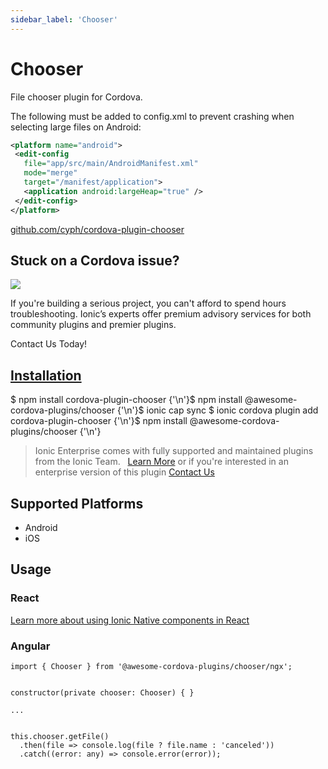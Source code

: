 ```yaml
---
sidebar_label: 'Chooser'
---
```



# Chooser

File chooser plugin for Cordova.

The following must be added to config.xml to prevent crashing when selecting large files on Android:

```xml
<platform name="android">
 <edit-config
   file="app/src/main/AndroidManifest.xml"
   mode="merge"
   target="/manifest/application">
   <application android:largeHeap="true" />
 </edit-config>
</platform>
```

<p>
  <a href="https://github.com/cyph/cordova-plugin-chooser" target="_blank" rel="noopener" className="git-link">github.com/cyph/cordova-plugin-chooser</a>
</p>

<h2>Stuck on a Cordova issue?</h2>
<DocsCard
  className="cordova-ee-card"
  header="Don't waste precious time on plugin issues."
  href="https://ionicframework.com/sales?product_of_interest=Ionic%20Native"
>
  <div>
    <img src="/docs/icons/native-cordova-bot.png" className="cordova-ee-img" />
    <p>If you're building a serious project, you can't afford to spend hours troubleshooting. Ionic’s experts offer premium advisory services for both community plugins and premier plugins.</p>
    <DocsButton className="native-ee-detail">Contact Us Today!</DocsButton>
  </div>
</DocsCard>

<h2 id="installation">
  <a href="#installation">Installation</a>
</h2>
<Tabs
  groupId="runtime"
  defaultValue="Capacitor"
  values={[
    { value: 'Capacitor', label: 'Capacitor' },
    { value: 'Cordova', label: 'Cordova' },
    { value: 'Enterprise', label: 'Enterprise' },
  ]}
>
  <TabItem value="Capacitor">
    <CodeBlock className="language-shell">
      $ npm install cordova-plugin-chooser {'\n'}$ npm install @awesome-cordova-plugins/chooser {'\n'}$ ionic cap sync
    </CodeBlock>
  </TabItem>
  <TabItem value="Cordova">
    <CodeBlock className="language-shell">
      $ ionic cordova plugin add cordova-plugin-chooser {'\n'}$ npm install @awesome-cordova-plugins/chooser {'\n'}
    </CodeBlock>
  </TabItem>
  <TabItem value="Enterprise">
    <blockquote>
      Ionic Enterprise comes with fully supported and maintained plugins from the Ionic Team. &nbsp;
      <a className="btn" href="https://ionic.io/docs/premier-plugins">Learn More</a> or if you're interested in an enterprise version of this plugin <a className="btn" href="https://ionicframework.com/sales?product_of_interest=Ionic%20Enterprise%20Engine">Contact Us</a>
    </blockquote>
  </TabItem>
</Tabs>

## Supported Platforms

- Android
- iOS

## Usage

### React

[Learn more about using Ionic Native components in React](../native-community.md#react)

### Angular

```tsx
import { Chooser } from '@awesome-cordova-plugins/chooser/ngx';


constructor(private chooser: Chooser) { }

...


this.chooser.getFile()
  .then(file => console.log(file ? file.name : 'canceled'))
  .catch((error: any) => console.error(error));

```
